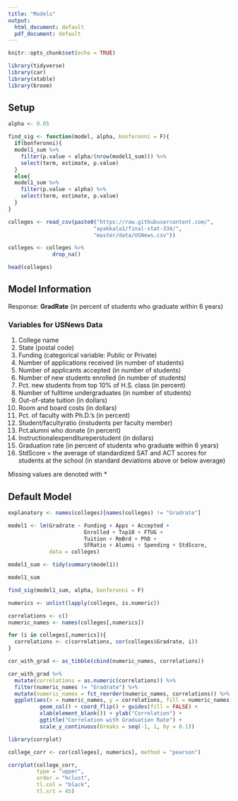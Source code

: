 ```yaml
---
title: "Models"
output:
  html_document: default
  pdf_document: default
---
```


```r
knitr::opts_chunk$set(echo = TRUE)

library(tidyverse)
library(car)
library(xtable)
library(broom)
```

## Setup

```r
alpha <- 0.05

find_sig <- function(model, alpha, bonferonni = F){
  if(bonferonni){
  model1_sum %>%
    filter(p.value < alpha/(nrow(model1_sum))) %>%
    select(term, estimate, p.value)
  }
  else{
  model1_sum %>%
    filter(p.value < alpha) %>%
    select(term, estimate, p.value)
  }
}

colleges <- read_csv(paste0("https://raw.githubusercontent.com/",
                           "ayakkala1/final-stat-334/",
                           "master/data/USNews.csv"))

colleges <- colleges %>%
              drop_na()

head(colleges)
```

## Model Information

Response: __GradRate__ (in percent of students who graduate within 6 years)

###  Variables for USNews Data

1. College name
2. State (postal code)
3. Funding (categorical variable: Public or Private)
4. Number of applications received (in number of students)
5. Number of applicants accepted (in number of students)
6. Number of new students enrolled (in number of students)
7. Pct. new students from top 10% of H.S. class (in percent)
8. Number of fulltime undergraduates (in number of students)
9. Out-of-state tuition (in dollars)
10. Room and board costs (in dollars)
11. Pct. of faculty with Ph.D.'s (in percent)
12. Student/facultyratio (instudents per faculty member)
13. Pct.alumni who donate (in percent)
14. Instructionalexpenditureperstudent (in dollars)
15. Graduation rate (in percent of students who graduate within 6 years)
16. StdScore = the average of standardized SAT and ACT scores for students at the school (in standard deviations above or below average)

Missing values are denoted with *

## Default Model

```r
explanatory <- names(colleges)[names(colleges) != "Gradrate"]

model1 <- lm(Gradrate ~ Funding + Apps + Accepted + 
                        Enrolled + Top10 + FTUG + 
                        Tuition + RmBrd + PhD + 
                        SFRatio + Alumni + Spending + StdScore, 
             data = colleges)

model1_sum <- tidy(summary(model1))

model1_sum
```

```r
find_sig(model1_sum, alpha, bonferonni = F)
```

```r
numerics <- unlist(lapply(colleges, is.numeric))

correlations <- c()
numeric_names <- names(colleges[,numerics])

for (i in colleges[,numerics]){
  correlations <- c(correlations, cor(colleges$Gradrate, i))
}

cor_with_grad <- as_tibble(cbind(numeric_names, correlations))

cor_with_grad %>%
  mutate(correlations = as.numeric(correlations)) %>%
  filter(numeric_names != "Gradrate") %>%
  mutate(numeric_names = fct_reorder(numeric_names, correlations)) %>%
  ggplot(aes(x = numeric_names, y = correlations, fill = numeric_names)) +
          geom_col() + coord_flip() + guides(fill = FALSE) +
          xlab(element_blank()) + ylab("Correlation") +
          ggtitle("Correlation with Graduation Rate") +
          scale_y_continuous(breaks = seq(-1, 1, by = 0.1))
```

```r
library(corrplot)

college_corr <- cor(colleges[, numerics], method = "pearson")

corrplot(college_corr, 
         type = "upper", 
         order = "hclust", 
         tl.col = "black", 
         tl.srt = 45)
```

